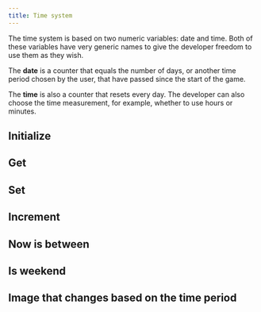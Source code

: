 ```yaml
---
title: Time system
---
```


<Callout title="Nomenclature" type="info">
The time system is based on two numeric variables: date and time. Both of these variables have very generic names to give the developer freedom to use them as they wish.

The **date** is a counter that equals the number of days, or another time period chosen by the user, that have passed since the start of the game.

The **time** is also a counter that resets every day. The developer can also choose the time measurement, for example, whether to use hours or minutes.
</Callout>

## Initialize

## Get

## Set

## Increment

## Now is between

## Is weekend

## Image that changes based on the time period
